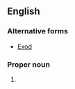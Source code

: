 ==English==
===Alternative forms===
* [[Exod]]

===Proper noun===
{{en-proper noun}}

# {{abbreviation of|Exodus|lang=en}}
